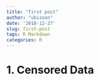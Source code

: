 ```yaml
---
title: "first post"
author: "ubisoon"
date: '2018-12-27'
slug: first-post
tags: R Markdown
categories: R
---
```


# 1. Censored Data 